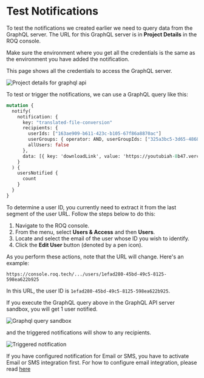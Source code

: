 
# Test Notifications

To test the notifications we created earlier we need to query data from the GraphQL server. The URL for  this GraphQL server is in **Project Details** in the ROQ console.

<Callout type="info">
Make sure the environment where you get all the credentials is the same as the environment you have added the notification.
</Callout>

This page shows all the credentials to access the GraphQL server.

![Project details for graphql api](/project-details-graphql-api-url.png)

To test or trigger the notifications, we can use a GraphQL query like this:


```graphql
mutation {
  notify(
    notification: {
      key: "translated-file-conversion"
      recipients: {
        userIds: ["163ae909-b611-423c-b105-67f86a8870ac"]
        userGroups: { operator: AND, userGroupIds: ["325a3bc5-3d65-4868-b4af-85d4f8f206b8"] }
        allUsers: false
      },
      data: [{ key: 'downloadLink', value: 'https://youtubiah-8b47.vercel.app/file/youfile.zip' }]
    }
  ) {
    usersNotified {
      count
    }
  }
}
```

<Callout type="info">
To determine a user ID, you currently need to extract it from the last segment of the user URL. Follow the steps below to do this:

1. Navigate to the ROQ console.
2. From the menu, select **Users & Access** and then **Users**.
3. Locate and select the email of the user whose ID you wish to identify.
4. Click the **Edit User** button (denoted by a pen icon).
   
As you perform these actions, note that the URL will change. Here's an example:

```
https://console.roq.tech/.../users/1efad280-45bd-49c5-8125-598ea622b925
```

In this URL, the user ID is `1efad280-45bd-49c5-8125-598ea622b925`.
</Callout>

If you execute the GraphQL query above in the GraphQL API server sandbox, you will get 1 user notified.

![Graphql query sandbox](/graphql-queries.png)

and the triggered notifications will show to any recipients.

![Triggered notification](/triggered-notification.png)

If you have configured notification for Email or SMS, you have to activate Email or SMS integration first. For how to configure email integration, please read [here](/mails/integration)



